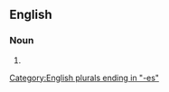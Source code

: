 ==English==

===Noun===
{{head|en|noun form}}

# {{plural of|burnous|lang=en}}

[[Category:English plurals ending in "-es"]]